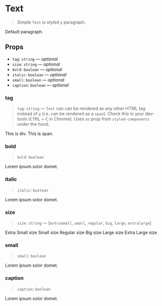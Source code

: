 
<Meta title="Typography/Text" component={Text} />

# Text

> Simple `Text` is styled `p` paragraph.

<Preview>
  <Story name="simple">
    <Text>Default paragraph.</Text>
  </Story>
</Preview>

## Props

- `tag`: `string` — _optional_
- `size`: `string` — _optional_
- `bold`: `boolean` — _optional_
- `italic`: `boolean` — _optional_
- `small`: `boolean` — _optional_
- `caption`: `boolean` — _optional_

### tag

> `tag`: `string` — `Text` can can be rendered as any other HTML tag instead of `p` (i.e. can be rendered as a `span`). Check this in your dev-tools (<kbd>CTRL</kbd> + <kbd>C</kbd> in Chrome). Uses `as` prop from `styled-components` under the hood.

<Preview>
  <Story name="tag">
    <Container>
      <Text tag="div">
        This is div. <Text tag="span">This is span.</Text>
      </Text>
    </Container>
  </Story>
</Preview>

### bold

> `bold`: `boolean`

<Preview>
  <Story name="bold">
    <Text bold>Lorem ipsum solor domet.</Text>
  </Story>
</Preview>

### italic

> `italic`: `boolean`

<Preview>
  <Story name="italic">
    <Text italic>Lorem ipsum solor domet.</Text>
  </Story>
</Preview>

### size

> `size`: `string` — [`extrasmall`, `small`, `regular`, `big`, `large`, `extralarge`]

<Preview>
  <Story name="size">
    <Container>
      <Text size="extrasmall">Extra Small size</Text>
      <Text size="small">Small size</Text>
      <Text size="regular">Regular size</Text>
      <Text size="big">Big size</Text>
      <Text size="large">Large size</Text>
      <Text size="extralarge">Extra Large size</Text>
    </Container>
  </Story>
</Preview>

### small

> `small`: `boolean`

<Preview>
  <Story name="small">
    <Text small>Lorem ipsum solor domet.</Text>
  </Story>
</Preview>

### caption

> `caption`: `boolean`

<Preview>
  <Story name="caption">
    <Text caption>Lorem ipsum solor domet.</Text>
  </Story>
</Preview>
